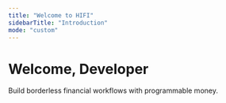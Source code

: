 ```yaml
---
title: "Welcome to HIFI"
sidebarTitle: "Introduction"
mode: "custom"
---
```


<div className="hero-section">
  <div id="flowing-light-container" className="flowing-light-container"></div>
  <div className="hero-content">
    <h1 className="hero-title">Welcome, Developer</h1>
    <p className="hero-description">
      Build borderless financial workflows with programmable money.
    </p>
    <section className="setup-section">
      <Columns cols={2}>
        <Card
          title="Request access"
          href="https://dashboard.hifi.com/request-access"
        ></Card>
        <Card title="Get started" href="/docs/overview"></Card>
      </Columns>
    </section>
  </div>
</div>
